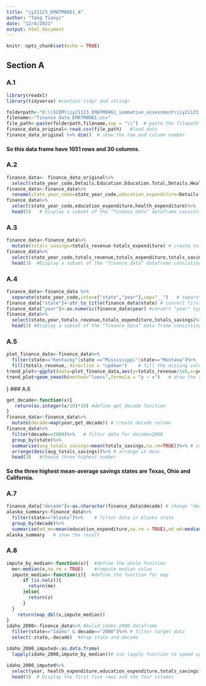 ```yaml
---
title: "iy21123_EMATM0061_A"
author: "Tang Tianyi"
date: "12/4/2021"
output: html_document
---
```


```r
knitr::opts_chunk$set(echo = TRUE)
```

## Section A

### A.1
```r
library(readxl)
library(tidyverse) #contain tidyr and stringr
```

```r
folderpath<-"D:\\SCEM\\iy21123_EMATM0061_summative_assessment\\iy21123_EMATM0061_A"
filename<-"finance_data_EMATM0061.csv"
file_path<-paste(folderpath,filename,sep = "\\")  # paste the filepath
finance_data_original<-read.csv(file_path)   #load data 
finance_data_original %>% dim()  # show the row and column number
```
#### So this data frame have 1051 rows and 30 columns.

### A.2

```r
finance_data<- finance_data_original%>%
  select(state_year_code,Details.Education.Education.Total,Details.Health.Health.Total.Expenditure,Details.Transportation.Highways.Highways.Total.Expenditure,Totals.Revenue,Totals.Expenditure) # select target data
finance_data<-finance_data%>%
  rename(state_year_code=state_year_code,education_expenditure=Details.Education.Education.Total,health_expenditure=Details.Health.Health.Total.Expenditure,transport_expenditure=Details.Transportation.Highways.Highways.Total.Expenditure,totals_revenue=Totals.Revenue,totals_expenditure=Totals.Expenditure)    # rename column names
finance_data%>%
  select(state_year_code,education_expenditure,health_expenditure)%>%
  head(5)   # Display a subset of the “finance_data” dataframe consisting of the first five rows and first three columns

```

### A.3

```r
finance_data<-finance_data%>%
  mutate(totals_savings=totals_revenue-totals_expenditure) # create totals_savings columns
finance_data%>%
  select(state_year_code,totals_revenue,totals_expenditure,totals_savings)%>%
  head(3)  #Display a subset of the “finance_data” dataframe consisting of the first three rows and the four columns 
```

### A.4

```r
finance_data<-finance_data %>% 
  separate(state_year_code,into=c("state","year"),sep="__")   # separate into state and year
finance_data["state"]<-str_to_title(finance_data$state) # convert first letter into upper case
finance_data["year"]<-as.numeric(finance_data$year) #convert "year" type to numeric
finance_data%>%
  select(state,year,totals_revenue,totals_expenditure,totals_savings)%>%
  head(3) #Display a subset of the “finance_data” data frame consisting of the first three rows and the five columns 
```

### A.5 

```r

plot_finance_data<-finance_data%>%
  filter(state=="Kentucky"|state =="Mississippi"|state=="Montana")%>%  # select target state
  fill(totals_revenue,.direction = "updown")    # fill the missing value
trend_plot<-ggplot(data=plot_finance_data,aes(y=totals_revenue/1e6,x=year,color=state,linetype=state))+xlab("Year")+ylab("Revenue (millions $)")+theme_bw()
trend_plot+geom_smooth(method="loess",formula = "y ~ x")   # draw the smooth line
```         
}
### A.6

```r
get_decade<-function(x){
   return(as.integer(x/10)*10) #define get_decade function
}
finance_data<-finance_data%>%
  mutate(decade=map(year,get_decade)) # create decade column
finance_data%>%
  filter(decade==2000)%>%   # filter data for decade=2000
  group_by(state)%>%
  summarise(avg_totals_savings=mean(totals_savings,na.rm=TRUE))%>% # compute mean for total_saving in group, regardless of NA
  arrange(desc(avg_totals_savings))%>% # arrange in desc
  head(3)   #choose three highest number
```

#### So the three highest mean-average savings states are Texas, Ohio and California.

### A.7

```r
finance_data["decade"]<-as.character(finance_data$decade) # change "decade" datastype for groupby and view
alaska_summary<-finance_data%>%
  filter(state=="Alaska")%>%    # filter data in Alaska state
  group_by(decade)%>% 
  summarise(ed_mn=mean(education_expenditure,na.rm = TRUE),ed_md=median(education_expenditure,na.rm = TRUE),he_mn=mean(health_expenditure,na.rm=TRUE),he_md=median(health_expenditure,na.rm = TRUE),tr_mn=mean(transport_expenditure,na.rm=TRUE),tr_md=median(transport_expenditure,na.rm = TRUE))  
alaska_summary   # show the result
```
### A.8

```r
impute_by_median<-function(x){  #define the whole function
  me<-median(x,na.rm = TRUE)    #compute median value
  impute_median<-function(z){  #define the function for map
      if (is.na(z)){
        return(me)
      }else{
        return(z)
      }
  }
    return(map_dbl(x,impute_median))
}
idaho_2000<-finance_data%>% #bulid idaho_2000 dataframe
  filter(state=="Idaho" & decade=="2000")%>% # filter target data
  select(-state,-decade)  #drop state and decade 

idaho_2000_imputed<-as.data.frame(
  lapply(idaho_2000,impute_by_median))# use lapply function to speed up imputation, transfer result to dataframe

idaho_2000_imputed%>%
  select(year, health_expenditure,education_expenditure,totals_savings)%>%
  head(5)  # Display the first five rows and the four columns

```




